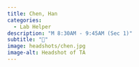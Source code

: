 ```yaml
---
title: Chen, Han
categories: 
  - Lab Helper
description: "M 8:30AM - 9:45AM (Sec 1)"
subtitle: "🔗"
image: headshots/chen.jpg
image-alt: Headshot of TA
---
```

